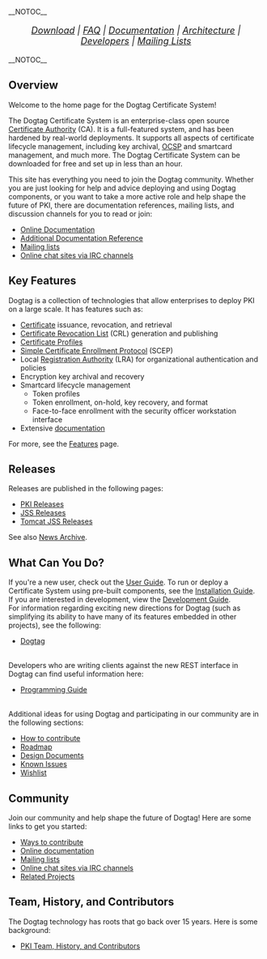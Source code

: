 __NOTOC__
<div id="mainLinks" style="text-align:center;font-size:large;font-style:italic">[[PKI_Download|Download]] | [https://github.com/dogtagpki/pki/wiki/FAQ FAQ] | [https://github.com/dogtagpki/pki/wiki Documentation] | [https://github.com/dogtagpki/pki/wiki/Architecture Architecture] | [https://github.com/dogtagpki/pki/wiki/Development-Guide Developers] |  [https://github.com/dogtagpki/pki/wiki/Mailing-Lists Mailing Lists]</div>

__NOTOC__


== Overview ==
Welcome to the home page for the Dogtag Certificate System! 

The Dogtag Certificate System is an enterprise-class open source [https://github.com/dogtagpki/pki/wiki/Certificate-Authority Certificate Authority] (CA). It is a full-featured system, and has been hardened by real-world deployments. It supports all aspects of certificate lifecycle management, including key archival, [https://github.com/dogtagpki/pki/wiki/OCSP-Responder OCSP] and smartcard management, and much more. The Dogtag Certificate System can be downloaded for free and set up in less than an hour.

This site has everything you need to join the Dogtag community. Whether you are just looking for help and advice deploying and using Dogtag components, or you want to take a more active role and help shape the future of PKI, there are documentation references, mailing lists, and discussion channels for you to read or join:

* [https://github.com/dogtagpki/pki/wiki Online Documentation]
* [https://access.redhat.com/site/documentation/Red_Hat_Certificate_System/ Additional Documentation Reference]
* [https://github.com/dogtagpki/pki/wiki/Mailing-Lists Mailing lists]
* [https://github.com/dogtagpki/pki/wiki/IRC Online chat sites via IRC channels]

== Key Features ==
Dogtag is a collection of technologies that allow enterprises to deploy PKI on a large scale. It has features such as:
* [https://github.com/dogtagpki/pki/wiki/Certificate Certificate] issuance, revocation, and retrieval
* [https://github.com/dogtagpki/pki/wiki/Certificate-Revocation-List Certificate Revocation List] (CRL) generation and publishing
* [https://github.com/dogtagpki/pki/wiki/Certificate-Profiles Certificate Profiles]
* [https://github.com/dogtagpki/pki/wiki/SCEP-Responder Simple Certificate Enrollment Protocol] (SCEP)
* Local [https://github.com/dogtagpki/pki/wiki/Registration-Authority Registration Authority] (LRA) for organizational authentication and policies
* Encryption key archival and recovery
* Smartcard lifecycle management
** Token profiles
** Token enrollment, on-hold, key recovery, and format
** Face-to-face enrollment with the security officer workstation interface
* Extensive [http://www.redhat.com/docs/manuals/cert-system/ documentation]

For more, see the [https://github.com/dogtagpki/pki/wiki/Features Features] page.

== Releases ==

Releases are published in the following pages:

* [https://github.com/dogtagpki/pki/releases PKI Releases]
* [https://github.com/dogtagpki/jss/releases/ JSS Releases]
* [https://github.com/dogtagpki/tomcatjss/releases/ Tomcat JSS Releases]

See also [[News Archive]].

== What Can You Do? ==

If you're a new user, check out the [https://github.com/dogtagpki/pki/wiki/User-Guide User Guide].  To run or deploy a Certificate System using pre-built components, see the [https://github.com/dogtagpki/pki/wiki/Installation-Guide Installation Guide].
<br>
If you are interested in development, view the [https://github.com/dogtagpki/pki/wiki/Development-Guide Development Guide].
<br>
For information regarding exciting new directions for Dogtag (such as simplifying its ability to have many of its features embedded in other projects), see the following:
* [[Dogtag]]
<br>
Developers who are writing clients against the new REST interface in Dogtag can find useful information here:
* [https://github.com/dogtagpki/pki/wiki/Programming-Guide Programming Guide]
<br>
Additional ideas for using Dogtag and participating in our community are in the following sections:

* [[PKI How to contribute|How to contribute]]
* [[PKI Roadmap|Roadmap]]
* [https://github.com/dogtagpki/pki/wiki/Design-Documents Design Documents]
* [[PKI_Known_Issues|Known Issues]]
* [[PKI Wishlist|Wishlist]]

== Community ==
Join our community and help shape the future of Dogtag!  Here are some links to get you started:
* [[Ways_To_Contribute|Ways to contribute]]
* [https://github.com/dogtagpki/pki/wiki Online documentation]
* [https://github.com/dogtagpki/pki/wiki/Mailing-Lists Mailing lists]
* [https://github.com/dogtagpki/pki/wiki/IRC Online chat sites via IRC channels]
* [https://github.com/dogtagpki/pki/wiki/Related-Projects Related Projects]

== Team, History, and Contributors ==
The Dogtag technology has roots that go back over 15 years. Here is some background:
* [[PKI_Credit|PKI Team, History, and Contributors]]